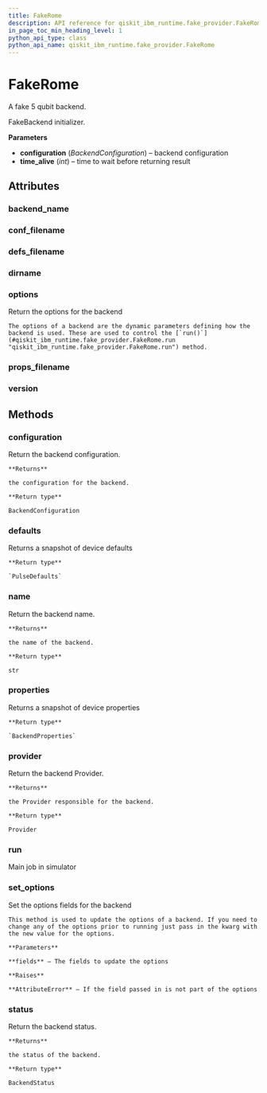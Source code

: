 ```yaml
---
title: FakeRome
description: API reference for qiskit_ibm_runtime.fake_provider.FakeRome
in_page_toc_min_heading_level: 1
python_api_type: class
python_api_name: qiskit_ibm_runtime.fake_provider.FakeRome
---
```


# FakeRome

<Class id="qiskit_ibm_runtime.fake_provider.FakeRome" isDedicatedPage={true} github="https://github.com/Qiskit/qiskit-ibm-runtime/tree/stable/0.22/qiskit_ibm_runtime/fake_provider/backends/rome/fake_rome.py#L31-L38" signature="FakeRome">
  A fake 5 qubit backend.

  FakeBackend initializer.

  **Parameters**

  *   **configuration** (*BackendConfiguration*) – backend configuration
  *   **time\_alive** (*int*) – time to wait before returning result

  ## Attributes

  ### backend\_name

  <Attribute id="qiskit_ibm_runtime.fake_provider.FakeRome.backend_name" attributeValue="'fake_rome'" />

  ### conf\_filename

  <Attribute id="qiskit_ibm_runtime.fake_provider.FakeRome.conf_filename" attributeValue="'conf_rome.json'" />

  ### defs\_filename

  <Attribute id="qiskit_ibm_runtime.fake_provider.FakeRome.defs_filename" attributeValue="'defs_rome.json'" />

  ### dirname

  <Attribute id="qiskit_ibm_runtime.fake_provider.FakeRome.dirname" attributeValue="'/home/runner/work/qiskit-ibm-runtime/qiskit-ibm-runtime/qiskit_ibm_runtime/fake_provider/backends/rome'" />

  ### options

  <Attribute id="qiskit_ibm_runtime.fake_provider.FakeRome.options">
    Return the options for the backend

    The options of a backend are the dynamic parameters defining how the backend is used. These are used to control the [`run()`](#qiskit_ibm_runtime.fake_provider.FakeRome.run "qiskit_ibm_runtime.fake_provider.FakeRome.run") method.
  </Attribute>

  ### props\_filename

  <Attribute id="qiskit_ibm_runtime.fake_provider.FakeRome.props_filename" attributeValue="'props_rome.json'" />

  ### version

  <Attribute id="qiskit_ibm_runtime.fake_provider.FakeRome.version" attributeValue="1" />

  ## Methods

  ### configuration

  <Function id="qiskit_ibm_runtime.fake_provider.FakeRome.configuration" signature="configuration()">
    Return the backend configuration.

    **Returns**

    the configuration for the backend.

    **Return type**

    BackendConfiguration
  </Function>

  ### defaults

  <Function id="qiskit_ibm_runtime.fake_provider.FakeRome.defaults" github="https://github.com/Qiskit/qiskit-ibm-runtime/tree/stable/0.22/qiskit_ibm_runtime/fake_provider/fake_pulse_backend.py#L29-L33" signature="defaults()">
    Returns a snapshot of device defaults

    **Return type**

    `PulseDefaults`
  </Function>

  ### name

  <Function id="qiskit_ibm_runtime.fake_provider.FakeRome.name" signature="name()">
    Return the backend name.

    **Returns**

    the name of the backend.

    **Return type**

    str
  </Function>

  ### properties

  <Function id="qiskit_ibm_runtime.fake_provider.FakeRome.properties" github="https://github.com/Qiskit/qiskit-ibm-runtime/tree/stable/0.22/qiskit_ibm_runtime/fake_provider/fake_qasm_backend.py#L44-L48" signature="properties()">
    Returns a snapshot of device properties

    **Return type**

    `BackendProperties`
  </Function>

  ### provider

  <Function id="qiskit_ibm_runtime.fake_provider.FakeRome.provider" signature="provider()">
    Return the backend Provider.

    **Returns**

    the Provider responsible for the backend.

    **Return type**

    Provider
  </Function>

  ### run

  <Function id="qiskit_ibm_runtime.fake_provider.FakeRome.run" github="https://github.com/Qiskit/qiskit-ibm-runtime/tree/stable/0.22/qiskit_ibm_runtime/fake_provider/fake_backend.py#L545-L574" signature="run(run_input, **kwargs)">
    Main job in simulator
  </Function>

  ### set\_options

  <Function id="qiskit_ibm_runtime.fake_provider.FakeRome.set_options" signature="set_options(**fields)">
    Set the options fields for the backend

    This method is used to update the options of a backend. If you need to change any of the options prior to running just pass in the kwarg with the new value for the options.

    **Parameters**

    **fields** – The fields to update the options

    **Raises**

    **AttributeError** – If the field passed in is not part of the options
  </Function>

  ### status

  <Function id="qiskit_ibm_runtime.fake_provider.FakeRome.status" signature="status()">
    Return the backend status.

    **Returns**

    the status of the backend.

    **Return type**

    BackendStatus
  </Function>
</Class>

